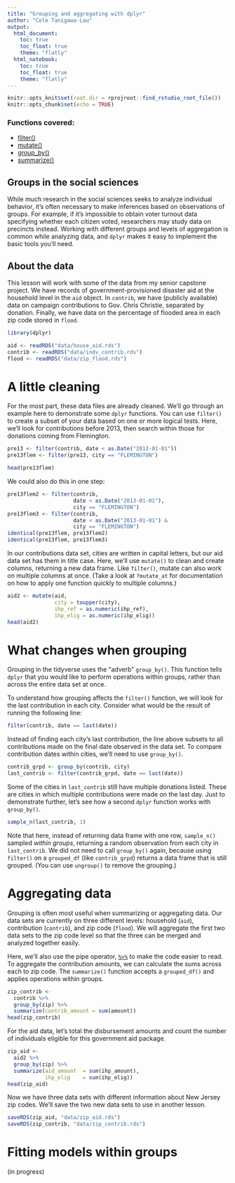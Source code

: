 ```yaml
---
title: "Grouping and aggregating with dplyr"
author: "Cole Tanigawa-Lau"
output: 
  html_document:
    toc: true
    toc_float: true
    theme: "flatly"
  html_notebook:
    toc: true
    toc_float: true
    theme: "flatly"
---
```


```r
knitr::opts_knit$set(root.dir = rprojroot::find_rstudio_root_file())
knitr::opts_chunk$set(echo = TRUE)
```

### Functions covered:

  + [filter()](https://www.rdocumentation.org/packages/dplyr/versions/0.7.3/topics/filter)
  + [mutate()](https://www.rdocumentation.org/packages/dplyr/versions/0.7.3/topics/mutate)
  + [group_by()](https://www.rdocumentation.org/packages/dplyr/versions/0.7.3/topics/group_by)
  + [summarize()](https://www.rdocumentation.org/packages/dplyr/versions/0.7.3/topics/summarise)

## Groups in the social sciences

While much research in the social sciences seeks to analyze individual behavior, it's often necessary to make inferences based on observations of groups. For example, if it's impossible to obtain voter turnout data specifying whether each citizen voted, researchers may study data on precincts instead. Working with different groups and levels of aggregation is common while analyzing data, and `dplyr` makes it easy to implement the basic tools you'll need.

## About the data

This lesson will work with some of the data from my senior capstone project. We have records of government-provisioned disaster aid at the household level in the `aid` object. In `contrib`, we have (publicly available) data on campaign contributions to Gov. Chris Christie, separated by donation. Finally, we have data on the percentage of flooded area in each zip code stored in `flood`.
```r
library(dplyr)

aid <- readRDS("data/house_aid.rds")
contrib <- readRDS("data/indv_contrib.rds")
flood <- readRDS("data/zip_flood.rds")
```

# A little cleaning
For the most part, these data files are already cleaned. We'll go through an example here to demonstrate some `dplyr` functions.
 <!-- (or [tibble](http://tibble.tidyverse.org)) -->
You can use `filter()` to create a subset of your data based on one or more logical tests. Here, we'll look for contributions before 2013, then search within those for donations coming from Flemington.
```r
pre13 <- filter(contrib, date < as.Date("2013-01-01"))
pre13flem <- filter(pre13, city == "FLEMINGTON")

head(pre13flem)
```
We could also do this in one step:
```r
pre13flem2 <- filter(contrib, 
                     date < as.Date("2013-01-01"),
                     city == "FLEMINGTON")
pre13flem3 <- filter(contrib, 
                     date < as.Date("2013-01-01") &
                     city == "FLEMINGTON")
identical(pre13flem, pre13flem2)
identical(pre13flem, pre13flem3)
```

In our contributions data set, cities are written in capital letters, but our aid data set has them in title case. Here, we'll use `mutate()` to clean and create columns, returning a new data frame. Like `filter()`, mutate can also work on multiple columns at once. (Take a look at `?mutate_at` for documentation on how to apply one function quickly to multiple columns.)

```r
aid2 <- mutate(aid,
               city = toupper(city),
               ihp_ref = as.numeric(ihp_ref),
               ihp_elig = as.numeric(ihp_elig))
head(aid2)
```

# What changes when grouping
Grouping in the tidyverse uses the "adverb" `group_by()`. This function tells `dplyr` that you would like to perform operations within groups, rather than across the entire data set at once. 

To understand how grouping affects the `filter()` function, we will look for the last contribution in each city. Consider what would be the result of running the following line:
```r
filter(contrib, date == last(date))
```
Instead of finding each city's last contribution, the line above subsets to all contributions made on the final date observed in the data set. To compare contribution dates within cities, we'll need to use `group_by()`.
```r
contrib_grpd <- group_by(contrib, city)
last_contrib <- filter(contrib_grpd, date == last(date))
```
Some of the cities in `last_contrib` still have multiple donations listed. These are cities in which multiple contributions were made on the last day. Just to demonstrate further, let's see how a second `dplyr` function works with `group_by()`.

```r
sample_n(last_contrib, 1)
```
Note that here, instead of returning data frame with one row, `sample_n()` sampled _within groups_, returning a random observation from each city in `last_contrib`. We did not need to call `group_by()` again, because using `filter()` on a `grouped_df` (like `contrib_grpd`) returns a data frame that is still grouped. (You can use `ungroup()` to remove the grouping.)

# Aggregating data
Grouping is often most useful when summarizing or aggregating data. Our data sets are currently on three different levels: household (`aid`), contribution (`contrib`), and zip code (`flood`). We will aggregate the first two data sets to the zip code level so that the three can be merged and analyzed together easily.

Here, we'll also use the pipe operator, [`%>%`](https://stackoverflow.com/documentation/r/652/pipe-operators-and-others/2132/basic-use-and-chaining#t=201709201557523766966) to make the code easier to read. To aggregate the contribution amounts, we can calculate the sums across each to zip code. The `summarize()` function accepts a `grouped_df()` and applies operations within groups.

```r
zip_contrib <- 
  contrib %>%
  group_by(zip) %>%
  summarize(contrib_amount = sum(amount))
head(zip_contrib)
```

For the aid data, let's total the disbursement amounts and count the number of individuals eligible for this government aid package.
```r
zip_aid <- 
  aid2 %>%
  group_by(zip) %>%
  summarize(aid_amount  = sum(ihp_amount),
            ihp_elig    = sum(ihp_elig))
head(zip_aid)
```
Now we have three data sets with different information about New Jersey zip codes. We'll save the two new data sets to use in another lesson.

```r
saveRDS(zip_aid, "data/zip_aid.rds")
saveRDS(zip_contrib, "data/zip_contrib.rds")
```

# Fitting models within groups
(in progress)
